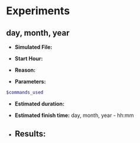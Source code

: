 # Experiments

## day, month, year
* __Simulated File:__ 

* __Start Hour:__ 

* __Reason:__ 

* __Parameters:__ 

```bash
$commands_used
```
* __Estimated duration:__ 

* __Estimated finish time:__ day, month, year - hh:mm

* __Results:__  
---
